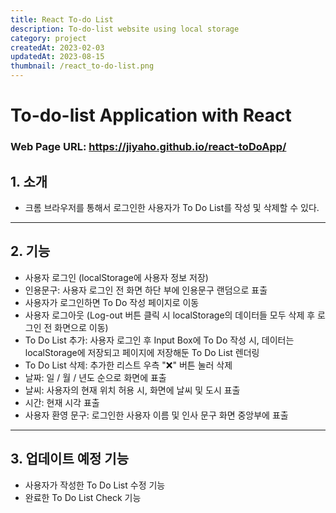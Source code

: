 ```yaml
---
title: React To-do List
description: To-do-list website using local storage
category: project
createdAt: 2023-02-03
updatedAt: 2023-08-15
thumbnail: /react_to-do-list.png
---
```


# To-do-list Application with React

### Web Page URL: https://jiyaho.github.io/react-toDoApp/

## 1. 소개

- 크롬 브라우저를 통해서 로그인한 사용자가 To Do List를 작성 및 삭제할 수 있다.

---

## 2. 기능

- 사용자 로그인 (localStorage에 사용자 정보 저장)
- 인용문구: 사용자 로그인 전 화면 하단 부에 인용문구 랜덤으로 표출
- 사용자가 로그인하면 To Do 작성 페이지로 이동
- 사용자 로그아웃 (Log-out 버튼 클릭 시 localStorage의 데이터들 모두 삭제 후 로그인 전 화면으로 이동)
- To Do List 추가: 사용자 로그인 후 Input Box에 To Do 작성 시, 데이터는 localStorage에 저장되고 페이지에 저장해둔 To Do List 렌더링
- To Do List 삭제: 추가한 리스트 우측 "❌" 버튼 눌러 삭제
- 날짜: 일 / 월 / 년도 순으로 화면에 표출
- 날씨: 사용자의 현재 위치 허용 시, 화면에 날씨 및 도시 표출
- 시간: 현재 시각 표출
- 사용자 환영 문구: 로그인한 사용자 이름 및 인사 문구 화면 중앙부에 표출

---

## 3. 업데이트 예정 기능

- 사용자가 작성한 To Do List 수정 기능
- 완료한 To Do List Check 기능
